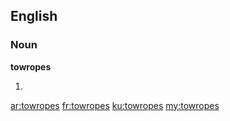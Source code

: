 ==English==

===Noun===
'''towropes'''

# {{plural of|[[towrope]]}}

[[ar:towropes]]
[[fr:towropes]]
[[ku:towropes]]
[[my:towropes]]